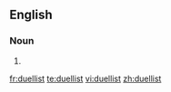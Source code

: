 ==English==

===Noun===
{{en-noun}}

# {{alternative form of|duelist|lang=en}}

[[fr:duellist]]
[[te:duellist]]
[[vi:duellist]]
[[zh:duellist]]